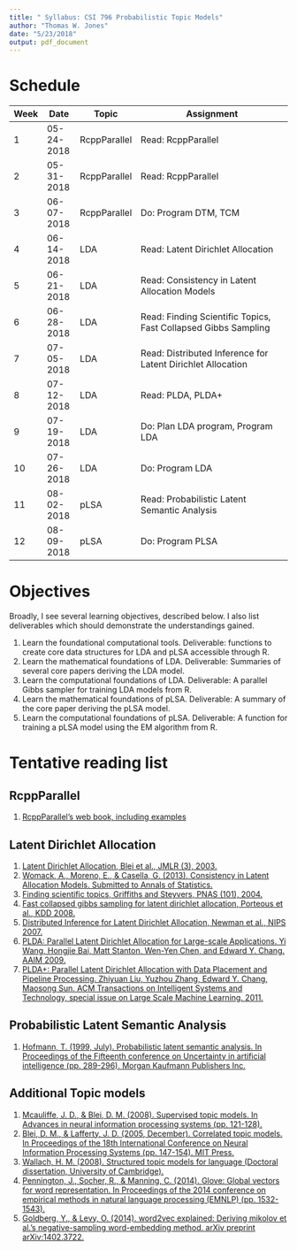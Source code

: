 ```yaml
---
title: " Syllabus: CSI 796 Probabilistic Topic Models"
author: "Thomas W. Jones"
date: "5/23/2018"
output: pdf_document
---
```


# Schedule

| Week | Date       | Topic        | Assignment                                                     |
|------|------------|--------------|----------------------------------------------------------------|
| 1    | 05-24-2018 | RcppParallel | Read: RcppParallel                                             |
| 2    | 05-31-2018 | RcppParallel | Read: RcppParallel                                             |
| 3    | 06-07-2018 | RcppParallel | Do: Program DTM, TCM                                           |
| 4    | 06-14-2018 | LDA          | Read: Latent Dirichlet Allocation                              |
| 5    | 06-21-2018 | LDA          | Read: Consistency in Latent Allocation Models                  |
| 6    | 06-28-2018 | LDA          | Read: Finding Scientific Topics, Fast Collapsed Gibbs Sampling |
| 7    | 07-05-2018 | LDA          | Read: Distributed Inference for Latent Dirichlet Allocation    |
| 8    | 07-12-2018 | LDA          | Read: PLDA, PLDA+                                              |
| 9    | 07-19-2018 | LDA          | Do: Plan LDA program, Program LDA                              |
| 10   | 07-26-2018 | LDA          | Do: Program LDA                                                |
| 11   | 08-02-2018 | pLSA         | Read: Probabilistic Latent Semantic Analysis                   |
| 12   | 08-09-2018 | pLSA         | Do: Program PLSA                                               |

# Objectives

Broadly, I see several learning objectives, described below. I also list deliverables which should demonstrate the understandings gained. 

1. Learn the foundational computational tools.
   Deliverable: functions to create core data structures for LDA and pLSA accessible through R.
2. Learn the mathematical foundations of LDA.
   Deliverable: Summaries of several core papers deriving the LDA model.
3. Learn the computational foundations of LDA.
   Deliverable: A parallel Gibbs sampler for training LDA models from R.
4. Learn the mathematical foundations of pLSA.
   Deliverable: A summary of the core paper deriving the pLSA model.
5. Learn the computational foundations of pLSA.
   Deliverable: A function for training a pLSA model using the EM algorithm from R.

# Tentative reading list

## RcppParallel

1. [RcppParallel's web book, including examples](https://rcppcore.github.io/RcppParallel/)

## Latent Dirichlet Allocation

1. [Latent Dirichlet Allocation, Blei et al., JMLR (3), 2003.](http://ai.stanford.edu/~ang/papers/jair03-lda.pdf)
2. [Womack, A., Moreno, E., & Casella, G. (2013). Consistency in Latent Allocation Models. Submitted to Annals of Statistics.](https://pdfs.semanticscholar.org/591d/1384f9b34121464446d5775599f9f37a03f1.pdf)
3. [Finding scientific topics, Griffiths and Steyvers, PNAS (101), 2004.](http://www.pnas.org/content/101/suppl.1/5228.full.pdf)
4. [Fast collapsed gibbs sampling for latent dirichlet allocation, Porteous et al., KDD 2008.](http://portal.acm.org/citation.cfm?id=1401960)
5. [Distributed Inference for Latent Dirichlet Allocation, Newman et al., NIPS 2007.](http://books.nips.cc/papers/files/nips20/NIPS2007_0672.pdf)
6. [PLDA: Parallel Latent Dirichlet Allocation for Large-scale Applications. Yi Wang, Hongjie Bai, Matt Stanton, Wen-Yen Chen, and Edward Y. Chang. AAIM 2009.](http://dl.acm.org/citation.cfm?id=1574062)
7. [PLDA+: Parallel Latent Dirichlet Allocation with Data Placement and Pipeline Processing. Zhiyuan Liu, Yuzhou Zhang, Edward Y. Chang, Maosong Sun. ACM Transactions on Intelligent Systems and Technology, special issue on Large Scale Machine Learning. 2011.](http://dl.acm.org/citation.cfm?id=1961198)

## Probabilistic Latent Semantic Analysis

1. [Hofmann, T. (1999, July). Probabilistic latent semantic analysis. In Proceedings of the Fifteenth conference on Uncertainty in artificial intelligence (pp. 289-296). Morgan Kaufmann Publishers Inc.](https://arxiv.org/pdf/1301.6705.pdf)

## Additional Topic models

1. [Mcauliffe, J. D., & Blei, D. M. (2008). Supervised topic models. In Advances in neural information processing systems (pp. 121-128).](http://papers.nips.cc/paper/3328-supervised-topic-models.pdf)
2. [Blei, D. M., & Lafferty, J. D. (2005, December). Correlated topic models. In Proceedings of the 18th International Conference on Neural Information Processing Systems (pp. 147-154). MIT Press.](https://papers.nips.cc/paper/2906-correlated-topic-models.pdf)
3. [Wallach, H. M. (2008). Structured topic models for language (Doctoral dissertation, University of Cambridge).](https://pdfs.semanticscholar.org/5295/1eefe0e5c69d6e14840e2d2b30f62a09a28b.pdf)
4. [Pennington, J., Socher, R., & Manning, C. (2014). Glove: Global vectors for word representation. In Proceedings of the 2014 conference on empirical methods in natural language processing (EMNLP) (pp. 1532-1543).](http://www.aclweb.org/anthology/D14-1162)
5. [Goldberg, Y., & Levy, O. (2014). word2vec explained: Deriving mikolov et al.'s negative-sampling word-embedding method. arXiv preprint arXiv:1402.3722.](https://arxiv.org/pdf/1402.3722)
